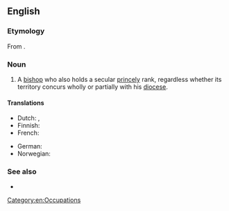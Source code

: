 {{also|prince-bishop}}
==English==
{{wikipedia|Prince-Bishop}}

===Etymology===
From {{compound|prince|tr1=ruler|bishop|lang=en}}.

===Noun===
{{en-noun}}

# A [[bishop]] who also holds a secular [[princely]] rank, regardless whether its territory concurs wholly or partially with his [[diocese]].

====Translations====
{{trans-top|bishop who also holds a secular princely rank}}
* Dutch: {{t|nl|Prins-bisschop|m}}, {{t|nl|Vorst-bisschop|m}}
* Finnish: {{t|fi|ruhtinaspiispa}}
* French: {{t|fr|Prince-évêque|m}}
{{trans-mid}}
* German: {{t|de|Fürstbisschof|m}}
* Norwegian: {{t|no|fyrstbiskop|m}}
{{trans-bottom}}

===See also===
* {{l|en|Vladika}}

[[Category:en:Occupations]]
